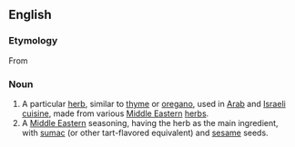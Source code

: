 ==English==
{{wikipedia}}

===Etymology===
From {{etyl|ar|en}} {{term|زعتر|زَعْتَر‎‎|tr=za3tar|lang=ar}}
===Noun===
{{en-noun|-}}
#A particular [[herb]], similar to [[thyme]] or [[oregano]], used in [[Arab]] and [[Israeli]] [[cuisine]], made from various [[Middle Eastern]] [[herb]]s.
#A [[Middle Eastern]] seasoning, having the herb as the main ingredient, with [[sumac]] (or other tart-flavored equivalent) and [[sesame]] seeds.